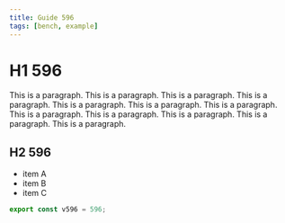 ```yaml
---
title: Guide 596
tags: [bench, example]
---
```


# H1 596

This is a paragraph. This is a paragraph. This is a paragraph. This is a paragraph. This is a paragraph. This is a paragraph. This is a paragraph. This is a paragraph. This is a paragraph. This is a paragraph. This is a paragraph. This is a paragraph. 

## H2 596

- item A
- item B
- item C

```ts
export const v596 = 596;
```